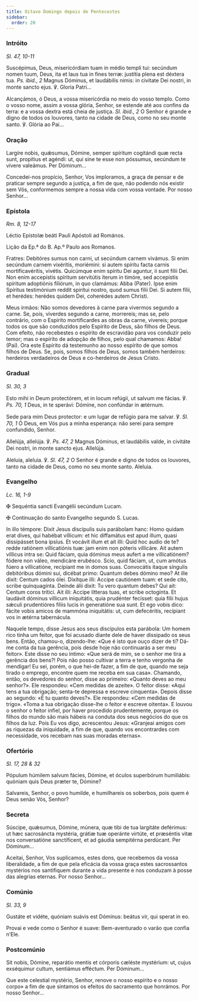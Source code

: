 ```yaml
---
title: Oitavo Domingo depois de Pentecostes
sidebar:
  order: 20
---
```


### Intróito

<em>Sl. 47, 10-11</em>

<div class="side-by-side not-content">

Suscépimus, Deus, misericórdiam tuam in médio templi tui: secúndum nomen tuum, Deus, ita et laus tua in fines terræ: justítia plena est déxtera tua. <em>Ps. ibid., 2</em> Magnus Dóminus, et laudábilis nimis: in civitate Dei nostri, in monte sancto ejus. ℣. Gloria Patri...

Alcançámos, ó Deus, a vossa misericórdia no meio do vosso templo. Como o vosso nome, assim a vossa glória, Senhor, se estende até aos confins da terra: e a vossa dextra está cheia de justiça. <em>Sl. ibid., 2</em> O Senhor é grande e digno de todos os louvores, tanto na cidade de Deus, como no seu monte santo. ℣. Glória ao Pai...

</div>

### Oração

<div class="side-by-side not-content">

Largíre nobis, quǽsumus, Dómine, semper spíritum cogitándi quæ recta sunt, propítius et agéndi: ut, qui sine te esse non póssumus, secúndum te vívere valeámus. Per Dóminum...

Concedei-nos propício, Senhor, Vos imploramos, a graça de pensar e de praticar sempre segundo a justiça, a fim de que, não podendo nós existir sem Vós, conformemos sempre a nossa vida com vossa vontade. Por nosso Senhor...

</div>

### Epístola

<em>Rm. 8, 12-17</em>

<div class="side-by-side not-content">

Léctio Epístolæ beáti Pauli Apóstoli ad Romános.

Lição da Ep.ª do B. Ap.º Paulo aos Romanos.

Fratres: Debitóres sumus non carni, ut secúndum carnem vivámus. Si enim secúndum carnem vixéritis, moriémini: si autem spíritu facta carnis mortificavéritis, vivétis. Quicúmque enim spíritu Dei aguntur, ii sunt fílii Dei. Non enim accepístis spíritum servitútis íterum in timóre, sed accepístis spíritum adoptiónis filiórum, in quo clamámus: Abba (Pater). Ipse enim Spíritus testimónium reddit spirítui nostro, quod sumus fílii Dei. Si autem fílii, et herédes: herédes quidem Dei, coherédes autem Christi.

Meus irmãos: Não somos devedores à carne para vivermos segundo a carne. Se, pois, viverdes segundo a carne, morrereis; mas se, pelo contrário, com o Espírito mortificardes as obras da carne, vivereis; porque todos os que são conduzidos pelo Espírito de Deus, são filhos de Deus. Com efeito, não recebestes o espírito de escravidão para vos conduzir pelo temor; mas o espírito de adopção de filhos, pelo qual chamamos: Abba! (Pai). Ora este Espírito dá testemunho ao nosso espírito de que somos filhos de Deus. Se, pois, somos filhos de Deus, somos também herdeiros: herdeiros verdadeiros de Deus e co-herdeiros de Jesus Cristo.

</div>

### Gradual

<em>Sl. 30, 3</em>

<div class="side-by-side not-content">

Esto mihi in Deum protectórem, et in locum refúgii, ut salvum me fácias. ℣. <em>Ps. 70, 1</em> Deus, in te sperávi: Dómine, non confúndar in ætérnum.

Sede para mim Deus protector: e um lugar de refúgio para me salvar. ℣. <em>Sl. 70, 1</em> Ó Deus, em Vós pus a minha esperança: não serei para sempre confundido, Senhor.

Allelúja, allelúja. ℣. <em>Ps. 47, 2</em> Magnus Dóminus, et laudábilis valde, in civitáte Dei nostri, in monte sancto ejus. Allelúja.

Aleluia, aleluia. ℣. <em>Sl. 47, 2</em> O Senhor é grande e digno de todos os louvores, tanto na cidade de Deus, como no seu monte santo. Aleluia.

</div>

### Evangelho

<em>Lc. 16, 1-9</em>

<div class="side-by-side not-content">

<span class="cross text-red-500">✠</span> Sequéntia sancti Evangélii secúndum Lucam.

<span class="cross text-red-500">✠</span> Continuação do santo Evangelho segundo S. Lucas.

In illo témpore: Dixit Jesus discípulis suis parábolam hanc: Homo quidam erat dives, qui habébat víllicum: et hic diffamátus est apud illum, quasi dissipásset bona ipsíus. Et vocávit illum et ait illi: Quid hoc audio de te? redde ratiónem villicatiónis tuæ: jam enim non póteris villicáre. Ait autem víllicus intra se: Quid fáciam, quia dóminus meus aufert a me villicatiónem? fódere non váleo, mendicáre erubésco. Scio, quid fáciam, ut, cum amótus fúero a villicatióne, recípiant me in domos suas. Convocátis itaque síngulis debitóribus dómini sui, dicébat primo: Quantum debes dómino meo? At ille dixit: Centum cados ólei. Dixítque illi: Accipe cautiónem tuam: et sede cito, scribe quinquagínta. Deínde álii dixit: Tu vero quantum debes? Qui ait: Centum coros trítici. Ait illi: Accipe lítteras tuas, et scribe octogínta. Et laudávit dóminus víllicum iniquitátis, quia prudénter fecísset: quia fílii hujus sǽculi prudentióres fíliis lucis in generatióne sua sunt. Et ego vobis dico: fácite vobis amicos de mammóna iniquitátis: ut, cum defecéritis, recípiant vos in ætérna tabernácula.

Naquele tempo, disse Jesus aos seus discípulos esta parábola: Um homem rico tinha um feitor, que foi acusado diante dele de haver dissipado os seus bens. Então, chamou-o, dizendo-lhe: «Que é isto que ouço dizer de ti? Dá-me conta da tua gerência, pois desde hoje não continuarás a ser meu feitor». Este disse no seu íntimo: «Que será de mim, se o senhor me tira a gerência dos bens?! Pois não posso cultivar a terra e tenho vergonha de mendigar! Eu sei, porém, o que hei-de fazer, a fim de que, quando me seja tirado o emprego, encontre quem me receba em sua casa». Chamando, então, os devedores do senhor, disse ao primeiro: «Quanto deves ao meu senhor?». Ele respondeu: «Cem medidas de azeite». O feitor disse: «Aqui tens a tua obrigação; senta-te depressa e escreve cinquenta». Depois disse ao segundo: «E tu quanto deves?». Ele respondeu: «Cem medidas de trigo». «Toma a tua obrigação disse-lhe o feitor e escreve oitenta». E louvou o senhor o feitor infiel, por haver procedido prudentemente, porque os filhos do mundo são mais hábeis na conduta dos seus negócios do que os filhos da luz. Pois Eu vos digo, acrescentou Jesus: «Granjeai amigos com as riquezas da iniquidade, a fim de que, quando vos encontrardes com necessidade, vos recebam nas suas moradas eternas».

</div>

### Ofertório

<em>Sl. 17, 28 & 32</em>

<div class="side-by-side not-content">

Pópulum húmilem salvum fácies, Dómine, et óculos superbórum humiliábis: quóniam quis Deus præter te, Dómine?

Salvareis, Senhor, o povo humilde, e humilhareis os soberbos, pois quem é Deus senão Vós, Senhor?

</div>

### Secreta

<div class="side-by-side not-content">

Súscipe, quǽsumus, Dómine, múnera, quæ tibi de tua largitáte deférimus: ut hæc sacrosáncta mystéria, grátiæ tuæ operánte virtúte, et præséntis vitæ nos conversatióne sanctíficent, et ad gáudia sempitérna perdúcant. Per Dóminum...

Aceitai, Senhor, Vos suplicamos, estes dons, que recebemos da vossa liberalidade, a fim de que pela eficácia da vossa graça estes sacrossantos mystérios nos santifiquem durante a vida presente e nos conduzam à posse das alegrias eternas. Por nosso Senhor...

</div>

### Comúnio

<em>Sl. 33, 9</em>

<div class="side-by-side not-content">

Gustáte et vidéte, quóniam suávis est Dóminus: beátus vir, qui sperat in eo.

Provai e vede como o Senhor é suave: Bem-aventurado o varão que confia n’Ele.

</div>

### Postcomúnio

<div class="side-by-side not-content">

Sit nobis, Dómine, reparátio mentis et córporis cæléste mystérium: ut, cujus exséquimur cultum, sentiámus efféctum. Per Dóminum...

Que este celestial mystério, Senhor, renove o nosso espírito e o nosso corpo» a fim de que sintamos os efeitos do sacramento que honrámos. Por nosso Senhor...

</div>
